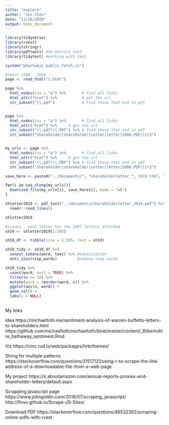 ```yaml
---
title: "explore"
author: "Jin Chen"
date: "11/26/2020"
output: html_document
---
```


```r
library(tidyverse)
library(rvest)
library(stringr)
library(pdftools) #to extract text
library(tidytext) #working with text
```


```r

system("phantomjs public_fetch.js")

#Years 1998 - 2020
page <- read_html("1.html")

page %>%
  html_nodes(css = "a") %>%       # find all links
  html_attr("href") %>%           # get the url
  str_subset("\\.pdf")            # find those that end in pdf


page %>%
  html_nodes(css = "a") %>%       # find all links
  html_attr("href") %>%     # get the url
  str_subset("\\.pdf|\\.PDF") %>% # find those that end in pdf
  str_subset("Shareholder|shareholder|Letter|letter|2006.PDF|ltr2")



```




```r
my_urls <- page %>%
  html_nodes(css = "a") %>%       # find all links
  html_attr("href") %>%     # get the url
  str_subset("\\.pdf|\\.PDF") %>% # find those that end in pdf
  str_subset("Shareholder|shareholder|Letter|letter|2006.PDF|ltr2")

save_here <- paste0("../documents/", "shareholderletter_", 2019:1997, ".pdf")

for(i in seq_along(my_urls)){
  download.file(my_urls[i], save_here[i], mode = "wb")
}

```


```r
shletter2019 <- pdf_text("../documents/shareholderletter_2019.pdf") %>% 
  readr::read_lines()

shletter2019

#issue1 - each letter has the 1997 letters attached
sh19 <- shletter2019[1:205]

```
```r

sh19_df <- tibble(line = 1:205, text = sh19)

sh19_tidy <- sh19_df %>% 
  unnest_tokens(word, text) %>% #tokenization 
  anti_join(stop_words)         #remove stop words

sh19_tidy %>% 
  count(word, sort = TRUE) %>% 
  filter(n >= 10) %>% 
  mutate(word = reorder(word, n)) %>% 
  ggplot(aes(n, word)) +
  geom_col() +
  labs(y = NULL)
  

```


My links

Idea
https://michaeltoth.me/sentiment-analysis-of-warren-buffetts-letters-to-shareholders.html
https://github.com/michaeltoth/michaeltoth/blob/master/content/_R/berkshire_hathaway_sentiment.Rmd

Viz
https://cinc.rud.is/web/packages/hrbrthemes/

String for multiple patterns
https://stackoverflow.com/questions/31517121/using-r-to-scrape-the-link-address-of-a-downloadable-file-from-a-web-page

My project
https://ir.aboutamazon.com/annual-reports-proxies-and-shareholder-letters/default.aspx

Scrapping javascript page
https://www.johngoldin.com/2018/07/scraping_javascript/
http://flovv.github.io/Scrape-JS-Sites/

Download PDF
https://stackoverflow.com/questions/46532362/scraping-online-pdfs-with-rvest